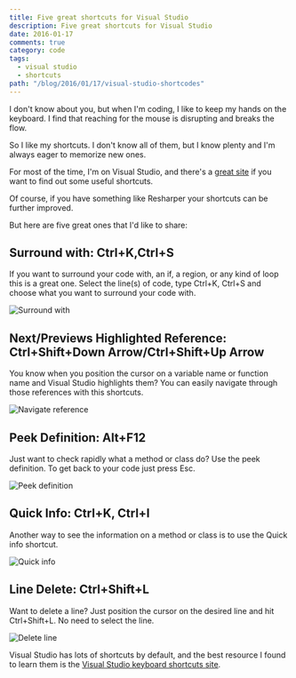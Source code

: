 ```yaml
---
title: Five great shortcuts for Visual Studio
description: Five great shortcuts for Visual Studio
date: 2016-01-17
comments: true
category: code
tags:
  - visual studio
  - shortcuts
path: "/blog/2016/01/17/visual-studio-shortcodes"
---
```


I don't know about you, but when I'm coding, I like to keep my hands on the
keyboard. I find that reaching for the mouse is disrupting and breaks the flow.

So I like my shortcuts. I don't know all of them, but I know plenty and I'm
always eager to memorize new ones.

For most of the time, I'm on Visual Studio, and there's a
[great site](http://visualstudioshortcuts.com/2015/) if you want to find out
some useful shortcuts.

Of course, if you have something like Resharper your shortcuts can be further
improved.

But here are five great ones that I'd like to share:

## Surround with: Ctrl+K,Ctrl+S

If you want to surround your code with, an if, a region, or any kind of loop
this is a great one. Select the line(s) of code, type Ctrl+K, Ctrl+S and choose
what you want to surround your code with.

<img src="surround-with.gif" alt="Surround with" />

## Next/Previews Highlighted Reference: Ctrl+Shift+Down Arrow/Ctrl+Shift+Up Arrow

You know when you position the cursor on a variable name or function name and
Visual Studio highlights them? You can easily navigate through those references
with this shortcuts.

<img alt="Navigate reference" src="navigate-reference.gif" />

## Peek Definition: Alt+F12

Just want to check rapidly what a method or class do? Use the peek definition.
To get back to your code just press Esc.

<img src="peek-definition.gif" alt="Peek definition" />

## Quick Info: Ctrl+K, Ctrl+I

Another way to see the information on a method or class is to use the Quick info
shortcut.

<img src="quick-info.gif" alt="Quick info" />

## Line Delete: Ctrl+Shift+L

Want to delete a line? Just position the cursor on the desired line and hit
Ctrl+Shift+L. No need to select the line.

<img src="delete-line.gif" alt="Delete line" />

Visual Studio has lots of shortcuts by default, and the best resource I found to
learn them is the
[Visual Studio keyboard shortcuts site](http://visualstudioshortcuts.com/2015/).
